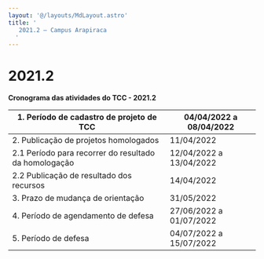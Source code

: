```yaml
---
layout: '@/layouts/MdLayout.astro'
title: '
   2021.2 — Campus Arapiraca
  '
---
```






2021.2
======










**Cronograma das atividades do TCC - 2021.2** 








| 1. Período de cadastro de projeto de TCC | 04/04/2022 a 08/04/2022 |
| --- | --- |
| 2. Publicação de projetos homologados | 11/04/2022 |
| 2.1 Período para recorrer do resultado da homologação | 12/04/2022 a 13/04/2022 |
| 2.2 Publicação de resultado dos recursos | 14/04/2022 |
| 3. Prazo de mudança de orientação | 31/05/2022 |
| 4. Período de agendamento de defesa | 27/06/2022 a 01/07/2022 |
| 5. Período de defesa | 04/07/2022 a 15/07/2022 |












